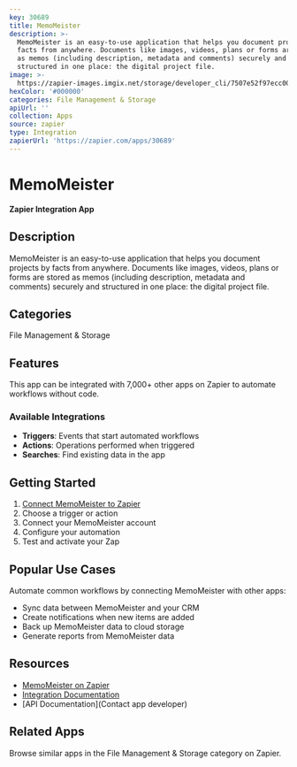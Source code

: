```yaml
---
key: 30689
title: MemoMeister
description: >-
  MemoMeister is an easy-to-use application that helps you document projects by
  facts from anywhere. Documents like images, videos, plans or forms are stored
  as memos (including description, metadata and comments) securely and
  structured in one place: the digital project file.
image: >-
  https://zapier-images.imgix.net/storage/developer_cli/7507e52f97ecc00e99f7542334aae681_2.png?auto=format%2Ccompress&ixlib=python-3.0.0&q=50
hexColor: '#000000'
categories: File Management & Storage
apiUrl: ''
collection: Apps
source: zapier
type: Integration
zapierUrl: 'https://zapier.com/apps/30689'
---
```

# MemoMeister

**Zapier Integration App**

## Description

MemoMeister is an easy-to-use application that helps you document projects by facts from anywhere. Documents like images, videos, plans or forms are stored as memos (including description, metadata and comments) securely and structured in one place: the digital project file.

## Categories

File Management & Storage

## Features

This app can be integrated with 7,000+ other apps on Zapier to automate workflows without code.

### Available Integrations

- **Triggers**: Events that start automated workflows
- **Actions**: Operations performed when triggered
- **Searches**: Find existing data in the app

## Getting Started

1. [Connect MemoMeister to Zapier](https://zapier.com/apps/30689)
2. Choose a trigger or action
3. Connect your MemoMeister account
4. Configure your automation
5. Test and activate your Zap

## Popular Use Cases

Automate common workflows by connecting MemoMeister with other apps:

- Sync data between MemoMeister and your CRM
- Create notifications when new items are added
- Back up MemoMeister data to cloud storage
- Generate reports from MemoMeister data

## Resources

- [MemoMeister on Zapier](https://zapier.com/apps/30689)
- [Integration Documentation](https://zapier.com/apps/30689/integrations)
- [API Documentation](Contact app developer)

## Related Apps

Browse similar apps in the File Management & Storage category on Zapier.
